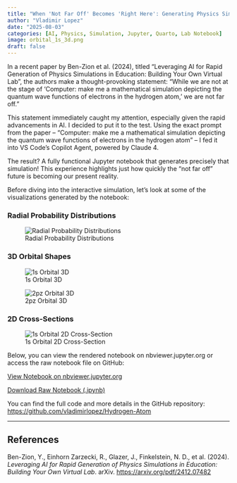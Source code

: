 ```yaml
---
title: "When 'Not Far Off' Becomes 'Right Here': Generating Physics Simulations with AI"
author: "Vladimir Lopez"
date: "2025-08-03"
categories: [AI, Physics, Simulation, Jupyter, Quarto, Lab Notebook]
image: orbital_1s_3d.png
draft: false
---
```


In a recent paper by Ben-Zion et al. (2024), titled "Leveraging AI for Rapid Generation of Physics Simulations in Education: Building Your Own Virtual Lab", the authors make a thought-provoking statement: "While we are not at the stage of 'Computer: make me a mathematical simulation depicting the quantum wave functions of electrons in the hydrogen atom,' we are not far off."

This statement immediately caught my attention, especially given the rapid advancements in AI. I decided to put it to the test. Using the exact prompt from the paper – "Computer: make me a mathematical simulation depicting the quantum wave functions of electrons in the hydrogen atom" – I fed it into VS Code's Copilot Agent, powered by Claude 4.

The result? A fully functional Jupyter notebook that generates precisely that simulation! This experience highlights just how quickly the "not far off" future is becoming our present reality.

Before diving into the interactive simulation, let's look at some of the visualizations generated by the notebook:

### Radial Probability Distributions

![Radial Probability Distributions](radial_probability_comparison.png){fig-alt="Comparison of radial probability distributions for different hydrogen atom orbitals."}

### 3D Orbital Shapes

![1s Orbital 3D](orbital_1s_3d.png){fig-alt="3D visualization of the 1s hydrogen atom orbital."}

![2pz Orbital 3D](orbital_2p_z_3d.png){fig-alt="3D visualization of the 2pz hydrogen atom orbital."}

### 2D Cross-Sections

![1s Orbital 2D Cross-Section](orbital_1s_2d.png){fig-alt="2D cross-section visualization of the 1s hydrogen atom orbital."}


Below, you can view the rendered notebook on nbviewer.jupyter.org or access the raw notebook file on GitHub:

[View Notebook on nbviewer.jupyter.org](https://nbviewer.jupyter.org/github/vladimirlopez/Hydrogen-Atom/blob/main/hydrogen_atom_simulation.ipynb)

[Download Raw Notebook (.ipynb)](https://raw.githubusercontent.com/vladimirlopez/Hydrogen-Atom/main/hydrogen_atom_simulation.ipynb)

You can find the full code and more details in the GitHub repository: [https://github.com/vladimirlopez/Hydrogen-Atom](https://github.com/vladimirlopez/Hydrogen-Atom)

---

## References

Ben-Zion, Y., Einhorn Zarzecki, R., Glazer, J., Finkelstein, N. D., et al. (2024). *Leveraging AI for Rapid Generation of Physics Simulations in Education: Building Your Own Virtual Lab*. arXiv. [https://arxiv.org/pdf/2412.07482](https://arxiv.org/pdf/2412.07482)
